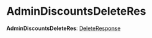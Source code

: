 
# AdminDiscountsDeleteRes

 **AdminDiscountsDeleteRes**: [DeleteResponse](../../interfaces/medusa.DeleteResponse/page.mdx)

